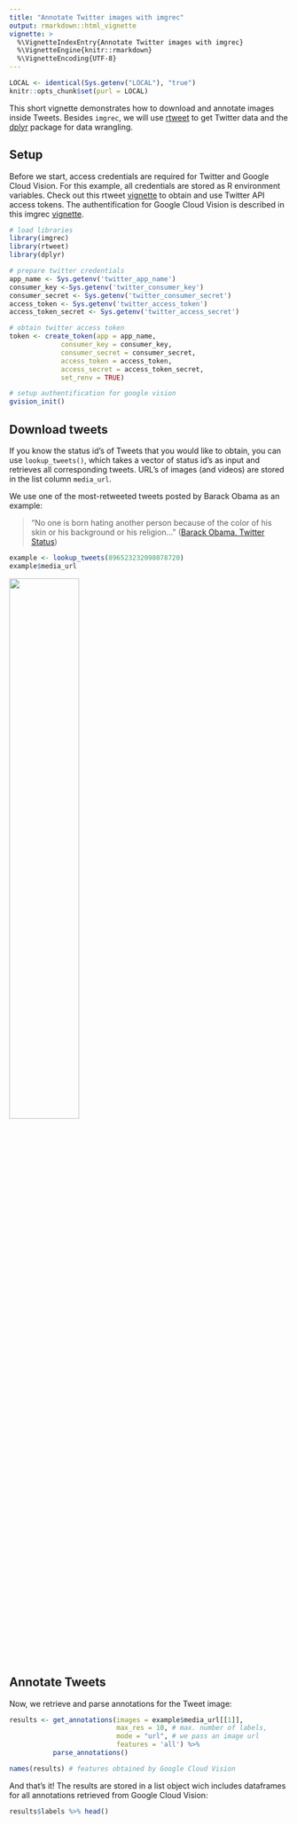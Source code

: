 ```yaml
---
title: "Annotate Twitter images with imgrec"
output: rmarkdown::html_vignette
vignette: >
  %\VignetteIndexEntry{Annotate Twitter images with imgrec}
  %\VignetteEngine{knitr::rmarkdown}
  %\VignetteEncoding{UTF-8}
---
```


```r
LOCAL <- identical(Sys.getenv("LOCAL"), "true")
knitr::opts_chunk$set(purl = LOCAL)
```


This short vignette demonstrates how to download and annotate images inside Tweets. Besides `imgrec`, we will use [rtweet](https://cran.r-project.org/web/packages/rtweet/index.html) to get Twitter data and the [dplyr](https://cran.r-project.org/web/packages/dplyr/index.html) package for data wrangling.

## Setup

Before we start, access credentials are required for Twitter and Google Cloud Vision. For this example, all credentials are stored as R environment variables. Check out this rtweet [vignette](https://cran.r-project.org/web/packages/rtweet/vignettes/auth.html) to obtain and use Twitter API access tokens. The authentification for Google Cloud Vision is described in this imgrec [vignette](https://cran.r-project.org/web/packages/imgrec/vignettes/intro.html).

```r
# load libraries
library(imgrec)
library(rtweet)
library(dplyr)

# prepare twitter credentials
app_name <- Sys.getenv('twitter_app_name')
consumer_key <-Sys.getenv('twitter_consumer_key')
consumer_secret <- Sys.getenv('twitter_consumer_secret')
access_token <- Sys.getenv('twitter_access_token')
access_token_secret <- Sys.getenv('twitter_access_secret')

# obtain twitter access token
token <- create_token(app = app_name, 
             consumer_key = consumer_key, 
             consumer_secret = consumer_secret, 
             access_token = access_token,
             access_secret = access_token_secret,
             set_renv = TRUE)

# setup authentification for google vision
gvision_init()
```

## Download tweets

If you know the status id's of Tweets that you would like to obtain, you can use ``lookup_tweets()``, which takes a vector of status id's as input and retrieves all corresponding tweets. URL's of images (and videos) are stored in the list column `media_url`.

We use one of the most-retweeted tweets posted by Barack Obama as an example:

> "No one is born hating another person because of the color of his skin or his background or his religion..."
([Barack Obama, Twitter Status](https://twitter.com/BarackObama/status/896523232098078720))

```r
example <- lookup_tweets(896523232098078720)
example$media_url
```

![](http://pbs.twimg.com/media/DHEXH7RV0AAUwKj.jpg){width=50% }

## Annotate Tweets

Now, we retrieve and parse annotations for the Tweet image:

```r
results <- get_annotations(images = example$media_url[[1]], 
                           max_res = 10, # max. number of labels,
                           mode = "url", # we pass an image url
                           features = 'all') %>% 
           parse_annotations()

names(results) # features obtained by Google Cloud Vision
```

And that's it! The results are stored in a list object wich includes dataframes for all annotations retrieved from Google Cloud Vision:

```r
results$labels %>% head()
```

